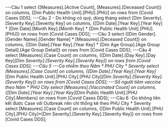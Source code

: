 ﻿---Câu 1
select {[Measures].[Active Count], [Measures].[Deceased Count]} on columns,
[Dim Public Health Unit].[PHU].[PHU] on rows
from [Covid Cases DDS];
---Câu 2 - Do không có quý, dùng tháng
select [Dim Severity].[Severity Key].[Severity Key] on columns,
{[Dim Date].[Year Key].[Year Key] * [Dim Date].[Month Key].[Month Key] * [Dim Public Health Unit].[PHU].[PHU]} on rows
from [Covid Cases DDS];
---Câu 3 
select {[Dim Gender].[Gender Name].[Gender Name] * [Measures].[Deceased Count]} on columns,
{[Dim Date].[Year Key].[Year Key] * [Dim Age Group].[Age Group Detail].[Age Group Detail]} on rows
from [Covid Cases DDS];
---Câu 4
select [Measures].[Case Count] on columns,
{[Dim Date].[Day Key].[Day Key]*[Dim Severity].[Severity Key].[Severity Key]} on rows
from [Covid Cases DDS];
---Câu 5
---Ca nhiễm theo Năm * PHU City * Severity
select [Measures].[Case Count] on columns,
{[Dim Date].[Year Key].[Year Key]*[Dim Public Health Unit].[PHU City].[PHU City]*[Dim Severity].[Severity Key].[Severity Key]} on rows
from [Covid Cases DDS];
---Số người tiêm vaccine theo Năm * PHU City
select [Measures].[Vaccinated Count] on columns,
{[Dim Date].[Year Key].[Year Key]*[Dim Public Health Unit].[PHU City].Members} on rows
from [Covid Cases DDS];
---Câu 6 -Do không liên kết được Case với Outbreak nên chỉ thống kê theo PHU City * Severity
select [Measures].[Case Count] on columns,
{[Dim Public Health Unit].[PHU City].[PHU City]*[Dim Severity].[Severity Key].[Severity Key]} on rows
from [Covid Cases DDS];